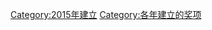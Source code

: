{{cat topic in year| topic=建立的奖项|year=2015}}
[[Category:2015年建立|Category:2015年建立]]
[[Category:各年建立的奖项|Category:各年建立的奖项]]